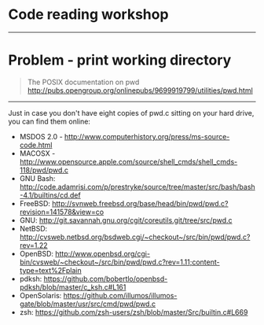 
# Code reading workshop

---

# Problem - print working directory

> The POSIX documentation on pwd
> http://pubs.opengroup.org/onlinepubs/9699919799/utilities/pwd.html

---

Just in case you don't have eight copies of pwd.c sitting on your hard drive, you can find them online:

- MSDOS 2.0 - http://www.computerhistory.org/press/ms-source-code.html
- MACOSX - http://www.opensource.apple.com/source/shell_cmds/shell_cmds-118/pwd/pwd.c
- GNU Bash: http://code.adamrisi.com/p/prestryke/source/tree/master/src/bash/bash-4.1/builtins/cd.def
- FreeBSD: http://svnweb.freebsd.org/base/head/bin/pwd/pwd.c?revision=141578&view=co
- GNU: http://git.savannah.gnu.org/cgit/coreutils.git/tree/src/pwd.c
- NetBSD: http://cvsweb.netbsd.org/bsdweb.cgi/~checkout~/src/bin/pwd/pwd.c?rev=1.22
- OpenBSD: http://www.openbsd.org/cgi-bin/cvsweb/~checkout~/src/bin/pwd/pwd.c?rev=1.11;content-type=text%2Fplain
- pdksh: https://github.com/bobertlo/openbsd-pdksh/blob/master/c_ksh.c#L161
- OpenSolaris: https://github.com/illumos/illumos-gate/blob/master/usr/src/cmd/pwd/pwd.c
- zsh: https://github.com/zsh-users/zsh/blob/master/Src/builtin.c#L669
